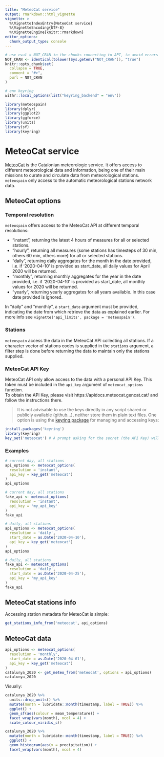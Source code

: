 ```yaml
---
title: "MeteoCat service"
output: rmarkdown::html_vignette
vignette: >
  %\VignetteIndexEntry{MeteoCat service}
  %\VignetteEncoding{UTF-8}
  %\VignetteEngine{knitr::rmarkdown}
editor_options: 
  chunk_output_type: console
---
```


```r
# use eval = NOT_CRAN in the chunks connecting to API, to avoid errors or warnings in CRAN checks
NOT_CRAN <- identical(tolower(Sys.getenv("NOT_CRAN")), "true")
knitr::opts_chunk$set(
  collapse = TRUE,
  comment = "#>",
  purl = NOT_CRAN
)

# env keyring
withr::local_options(list("keyring_backend" = "env"))
```

```r
library(meteospain)
library(dplyr)
library(ggplot2)
library(ggforce)
library(units)
library(sf)
library(keyring)
```

# MeteoCat service

[MeteoCat](https://www.meteo.cat/) is the Catalonian meteorologic service. It offers access to different
meteorological data and information, being one of their main missions to curate and circulate data from
meteorological stations. `meteospain` only access to the automatic meteorological stations network data.

## MeteoCat options

### Temporal resolution

`meteospain` offers access to the MeteoCat API at different temporal resolutions:

  - "instant", returning the latest 4 hours of measures for all or selected stations.
  - "hourly", returning all measures (some stations has timesteps of 30 min, others 60 min, others more) for
  all or selected stations.
  - "daily", returning daily aggregates for the month in the date provided, i.e. if '2020-04-10' is provided
  as start_date, all daily values for April 2020 will be returned.
  - "monthly", returning monthly aggregates for the year in the date provided, i.e. if '2020-04-10' is
  provided as start_date, all monthly values for 2020 will be returned.
  - "yearly", returning yearly aggregates for all years available. In this case date provided is ignored.

In "daily" and "monthly", a `start_date` argument must be provided, indicating the date from which retrieve
the data as explained earlier. For more info see `vignette('api_limits', package = 'meteospain')`.

### Stations

`meteospain` access the data in the MeteoCat API collecting all stations. If a character vector of stations codes
is supplied in the `stations` argument, a filter step is done before returning the data to maintain only
the stations supplied.

### MeteoCat API Key

MeteoCat API only allow access to the data with a personal API Key. This token must be included in the
`api_key` argument of `meteocat_options` function.  
To obtain the API Key, please visit https://apidocs.meteocat.gencat.cat/ and follow the instructions there.

  > It is not advisable to use the keys directly in any script shared or publicly available (github...),
  neither store them in plain text files. One option is using the
  [keyring package](https://github.com/r-lib/keyring) for managing and accessing keys:
  
  ```r
  install.packages('keyring')
  library(keyring)
  key_set('meteocat') # A prompt asking for the secret (the API Key) will appear.
  ```
  

### Examples

```r
# current day, all stations
api_options <- meteocat_options(
  resolution = 'instant',
  api_key = key_get('meteocat')
)
api_options
```

```r
# current day, all stations
fake_api <- meteocat_options(
  resolution = 'instant',
  api_key = 'my_api_key'
)
fake_api
```

```r
# daily, all stations
api_options <- meteocat_options(
  resolution = 'daily',
  start_date = as.Date('2020-04-10'),
  api_key = key_get('meteocat')
)
api_options
```

```r
# daily, all stations
fake_api <- meteocat_options(
  resolution = 'daily',
  start_date = as.Date('2020-04-25'),
  api_key = 'my_api_key'
)
fake_api
```

## MeteoCat stations info

Accessing station metadata for MeteoCat is simple:

```r
get_stations_info_from('meteocat', api_options)
```

## MeteoCat data

```r
api_options <- meteocat_options(
  resolution = 'monthly',
  start_date = as.Date('2020-04-01'),
  api_key = key_get('meteocat')
)
catalunya_2020 <- get_meteo_from('meteocat', options = api_options)
catalunya_2020
```

Visually:

```r
catalunya_2020 %>%
  units::drop_units() %>%
  mutate(month = lubridate::month(timestamp, label = TRUE)) %>%
  ggplot() +
  geom_sf(aes(colour = mean_temperature)) +
  facet_wrap(vars(month), ncol = 4) +
  scale_colour_viridis_c()

catalunya_2020 %>%
  mutate(month = lubridate::month(timestamp, label = TRUE)) %>%
  ggplot() +
  geom_histogram(aes(x = precipitation)) +
  facet_wrap(vars(month), ncol = 4)
```

